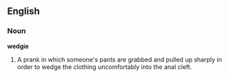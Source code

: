 ==English==

===Noun===

'''wedgie'''

#A prank in which someone's pants are grabbed and pulled up sharply in order to wedge the clothing uncomfortably into the anal cleft.